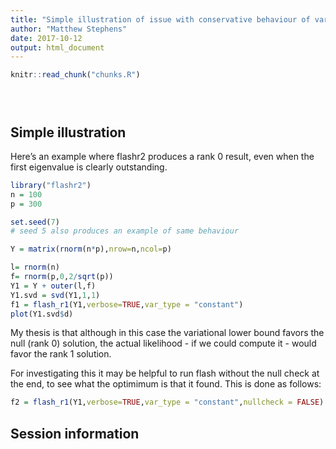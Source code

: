 ```yaml
---
title: "Simple illustration of issue with conservative behaviour of variational method"
author: "Matthew Stephens"
date: 2017-10-12
output: html_document
---
```


<!-- The file analysis/chunks.R contains chunks that define default settings
shared across the workflowr files. -->
```r
knitr::read_chunk("chunks.R")
```

<!-- Update knitr chunk options -->
```r
```

<!-- Insert the date the file was last updated -->
```r
```

<!-- Insert the code version (Git commit SHA1) if Git repository exists and R
 package git2r is installed -->
```r
```

## Simple illustration

Here's an example where flashr2 produces a rank 0 result, even when the first
eigenvalue is clearly outstanding.

```r
library("flashr2")
n = 100
p = 300

set.seed(7)
# seed 5 also produces an example of same behaviour

Y = matrix(rnorm(n*p),nrow=n,ncol=p)

l= rnorm(n)
f= rnorm(p,0,2/sqrt(p))
Y1 = Y + outer(l,f)
Y1.svd = svd(Y1,1,1)
f1 = flash_r1(Y1,verbose=TRUE,var_type = "constant")
plot(Y1.svd$d)
```

My thesis is that although in this case the variational lower bound
favors the null (rank 0) solution, the actual likelihood - if we could
compute it - would favor the rank 1 solution.

For investigating this it may be helpful to run flash without the null check at the end, to see what the optimimum is that it found. This is done as follows:
```r
f2 = flash_r1(Y1,verbose=TRUE,var_type = "constant",nullcheck = FALSE)
```




## Session information

<!-- Insert the session information into the document -->
```r
```
